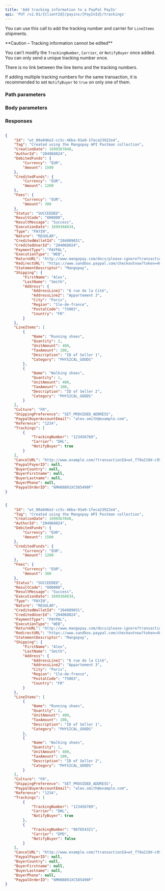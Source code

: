 ```yaml
---
title: 'Add tracking information to a PayPal PayIn'  
api: 'PUT /v2.01/{ClientId}/payins/{PayInId}/trackings'  
---
```




You can use this call to add the tracking number and carrier for `LineItems` shipments.  

<Warning>  
**Caution – Tracking information cannot be edited** 
  
You can’t modify the `TrackingNumber`, `Carrier`, or `NotifyBuyer` once added.  
You can only send a unique tracking number once.   
</Warning>  

There is no link between the line items and the tracking numbers.   

If adding multiple tracking numbers for the same transaction, it is recommended to set `NotifyBuyer` to `true` on only one of them.   

### Path parameters  

<PayInId />  

### Body parameters  

<TrackingNumber />  

<Carrier />  

<NotifyBuyer />  

### Responses  

<AccordionGroup>

<Accordion title="200 - First tracking number">  

<IdResponse />  

<TagResponse />  

<CreationDateResponse />  

<AuthorIdResponse />  

<DebitedFunds8Response />  

<CreditedFunds6Response />  

<Fees6Response />  

<Status2Response />  

<ResultCodeResponse />  

<ResultMessageResponse />  

<ExecutionDateResponse />  

<TypeResponse />  

<NatureResponse />  

<CreditedWalletIdResponse />  

<CreditedUserIdResponse />  

<PaymentType8Response />  

<ExecutionTypeResponse />  

<ReturnURLResponse />  

<RedirectURLResponse />  

<StatementDescriptorResponse />  

<Shipping1Response />  

<LineItems1Response />  

<Culture1Response />  

<ShippingPreferenceResponse />  

<PaypalBuyerAccountEmailResponse />  

<Reference1Response />  

<TrackingsResponse />

<CancelURLResponse/>
<PaypalPayerIDResponse/>
<BuyerCountryResponse/>
<BuyerFirstnameResponse/>
<BuyerLastnameResponse/>
<BuyerPhoneResponse/>
<PaypalOrderIDResponse/>

</Accordion>

<Accordion title="200 - Second tracking number">  

<IdResponse />  

<TagResponse />  

<CreationDateResponse />  

<AuthorIdResponse />  

<DebitedFunds8Response />  

<CreditedFunds6Response />  

<Fees6Response />  

<Status2Response />  

<ResultCodeResponse />  

<ResultMessageResponse />  

<ExecutionDateResponse />  

<TypeResponse />  

<NatureResponse />  

<CreditedWalletIdResponse />  

<CreditedUserIdResponse />  

<PaymentType8Response />  

<ExecutionTypeResponse />  

<ReturnURLResponse />  

<RedirectURLResponse />  

<StatementDescriptorResponse />  

<Shipping1Response />  

<LineItems1Response />  

<Culture1Response />  

<ShippingPreferenceResponse />  

<PaypalBuyerAccountEmailResponse />  

<Reference1Response />  

<TrackingsResponse />

<CancelURLResponse/>
<PaypalPayerIDResponse/>
<BuyerCountryResponse/>
<BuyerFirstnameResponse/>
<BuyerLastnameResponse/>
<BuyerPhoneResponse/>
<PaypalOrderIDResponse/>

</Accordion>
</AccordionGroup>  

<ResponseExample>  

```json 200 - First tracking number  

{
    "Id": "wt_00a046e2-cc5c-46ba-91e0-1feca23922e4",
    "Tag": "Created using the Mangopay API Postman collection",
    "CreationDate": 1699367848,
    "AuthorId": "204068024",
    "DebitedFunds": {
        "Currency": "EUR",
        "Amount": 1500
    },
    "CreditedFunds": {
        "Currency": "EUR",
        "Amount": 1200
    },
    "Fees": {
        "Currency": "EUR",
        "Amount": 300
    },
    "Status": "SUCCEEDED",
    "ResultCode": "000000",
    "ResultMessage": "Success",
    "ExecutionDate": 1699368834,
    "Type": "PAYIN",
    "Nature": "REGULAR",
    "CreditedWalletId": "204089031",
    "CreditedUserId": "204068024",
    "PaymentType": "PAYPAL",
    "ExecutionType": "WEB",
    "ReturnURL": "http://www.mangopay.com/docs/please-ignore?transactionId=wt_00a046e2-cc5c-46ba-91e0-1feca23922e4",
    "RedirectURL": "https://www.sandbox.paypal.com/checkoutnow?token=48X37022FD879043B",
    "StatementDescriptor": "Mangopay",
    "Shipping": {
        "FirstName": "Alex",
        "LastName": "Smith",
        "Address": {
            "AddressLine1": "6 rue de la Cité",
            "AddressLine2": "Appartement 3",
            "City": "Paris",
            "Region": "île-de-france",
            "PostalCode": "75003",
            "Country": "FR"
        }
    },
    "LineItems": [
        {
            "Name": "Running shoes",
            "Quantity": 2,
            "UnitAmount": 400,
            "TaxAmount": 100,
            "Description": "ID of Seller 1",
            "Category": "PHYSICAL_GOODS"
        },
        {
            "Name": "Walking shoes",
            "Quantity": 1,
            "UnitAmount": 400,
            "TaxAmount": 100,
            "Description": "ID of Seller 2",
            "Category": "PHYSICAL_GOODS"
        }
    ],
    "Culture": "FR",
    "ShippingPreference": "SET_PROVIDED_ADDRESS",
    "PaypalBuyerAccountEmail": "alex.smith@example.com",
    "Reference": "1234",
    "Trackings": [
        {
            "TrackingNumber": "123456789",
            "Carrier": "DHL",
            "NotifyBuyer": true
        }
    ],
    "CancelURL": "http://www.example.com/?transactionId=wt_f79a219d-c952-41a0-9bc4-e575f8f1ef7a",
    "PaypalPayerID": null,
    "BuyerCountry": null,
    "BuyerFirstname": null,
    "BuyerLastname": null,
    "BuyerPhone": null,
    "PaypalOrderID": "6MH08891XC585490F"
}  
 ```  

```json 200 - Second tracking number  

{
    "Id": "wt_00a046e2-cc5c-46ba-91e0-1feca23922e4",
    "Tag": "Created using the Mangopay API Postman collection",
    "CreationDate": 1699367848,
    "AuthorId": "204068024",
    "DebitedFunds": {
        "Currency": "EUR",
        "Amount": 1500
    },
    "CreditedFunds": {
        "Currency": "EUR",
        "Amount": 1200
    },
    "Fees": {
        "Currency": "EUR",
        "Amount": 300
    },
    "Status": "SUCCEEDED",
    "ResultCode": "000000",
    "ResultMessage": "Success",
    "ExecutionDate": 1699368834,
    "Type": "PAYIN",
    "Nature": "REGULAR",
    "CreditedWalletId": "204089031",
    "CreditedUserId": "204068024",
    "PaymentType": "PAYPAL",
    "ExecutionType": "WEB",
    "ReturnURL": "http://www.mangopay.com/docs/please-ignore?transactionId=wt_00a046e2-cc5c-46ba-91e0-1feca23922e4",
    "RedirectURL": "https://www.sandbox.paypal.com/checkoutnow?token=48X37022FD879043B",
    "StatementDescriptor": "Mangopay",
    "Shipping": {
        "FirstName": "Alex",
        "LastName": "Smith",
        "Address": {
            "AddressLine1": "6 rue de la Cité",
            "AddressLine2": "Appartement 3",
            "City": "Paris",
            "Region": "île-de-france",
            "PostalCode": "75003",
            "Country": "FR"
        }
    },
    "LineItems": [
        {
            "Name": "Running shoes",
            "Quantity": 2,
            "UnitAmount": 400,
            "TaxAmount": 100,
            "Description": "ID of Seller 1",
            "Category": "PHYSICAL_GOODS"
        },
        {
            "Name": "Walking shoes",
            "Quantity": 1,
            "UnitAmount": 400,
            "TaxAmount": 100,
            "Description": "ID of Seller 2",
            "Category": "PHYSICAL_GOODS"
        }
    ],
    "Culture": "FR",
    "ShippingPreference": "SET_PROVIDED_ADDRESS",
    "PaypalBuyerAccountEmail": "alex.smith@example.com",
    "Reference": "1234",
    "Trackings": [
        {
            "TrackingNumber": "123456789",
            "Carrier": "DHL",
            "NotifyBuyer": true
        },
        {
            "TrackingNumber": "987654321",
            "Carrier": "DPD",
            "NotifyBuyer": false
        }
    ],
    "CancelURL": "http://www.example.com/?transactionId=wt_f79a219d-c952-41a0-9bc4-e575f8f1ef7a",
    "PaypalPayerID": null,
    "BuyerCountry": null,
    "BuyerFirstname": null,
    "BuyerLastname": null,
    "BuyerPhone": null,
    "PaypalOrderID": "6MH08891XC585490F"
}  
 ```  

</ResponseExample>  

<RequestExample>  
    <RestAddTrackingPaypalPayin />
</RequestExample>